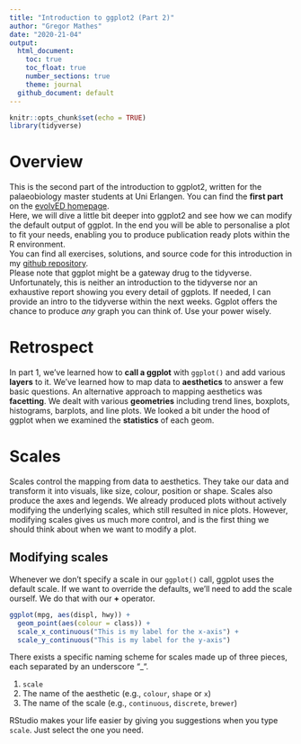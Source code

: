 ```yaml
---
title: "Introduction to ggplot2 (Part 2)"
author: "Gregor Mathes"
date: "2020-21-04"
output:
  html_document: 
    toc: true
    toc_float: true
    number_sections: true  
    theme: journal
  github_document: default
---
```


```r
knitr::opts_chunk$set(echo = TRUE)
library(tidyverse)
```

# Overview

This is the second part of the introduction to ggplot2, written for the palaeobiology master students at Uni Erlangen. You can find the **first part** on the [evolvED homepage](https://www.evolv-ed.net/post/introduction-to-ggplot2-part-i/).  
Here, we will dive a little bit deeper into ggplot2 and see how we can modify the default output of ggplot. In the end you will be able to personalise a plot to fit your needs, enabling you to produce publication ready plots within the R environment.  
You can find all exercises, solutions, and source code for this introduction in my [github repository](https://github.com/Ischi94/ggplot_intro).   
Please note that ggplot might be a gateway drug to the tidyverse. Unfortunately, this is neither an introduction to the tidyverse nor an exhaustive report showing you every detail of ggplots. If needed, I can provide an intro to the tidyverse within the next weeks. Ggplot offers the chance to produce *any* graph you can think of. Use your power wisely.  
  
  
# Retrospect  
  
In part 1, we've learned how to **call a ggplot** with `ggplot()` and add various **layers** to it. We've learned how to map data to **aesthetics** to answer a few basic questions. An alternative approach to mapping aesthetics was **facetting**. We dealt with various **geometries** including trend lines, boxplots, histograms, barplots, and line plots. We looked a bit under the hood of ggplot when we examined the **statistics** of each geom.  
  
  
# Scales  
  
Scales control the mapping from data to aesthetics. They take our data and transform it into visuals, like size, colour, position or shape. Scales also produce the axes and legends. We already produced plots without actively modifying the underlying scales, which still resulted in nice plots. However, modifying scales gives us much more control, and is the first thing we should think about when we want to modify a plot. 
  
  
## Modifying scales  
  
Whenever we don't specify a scale in our `ggplot()` call, ggplot uses the default scale. If we want to override the defaults, we’ll need to add the scale ourself. We do that with our **+** operator.  

```r
ggplot(mpg, aes(displ, hwy)) + 
  geom_point(aes(colour = class)) + 
  scale_x_continuous("This is my label for the x-axis") +
  scale_y_continuous("This is my label for the y-axis")
```  
  
  
There exists a specific naming scheme for scales made up of three pieces, each separated by an underscore "_".  
  
1. `scale`
2. The name of the aesthetic (e.g., `colour`, `shape` or `x`)
3. The name of the scale (e.g., `continuous`, `discrete`, `brewer`)  
  
RStudio makes your life easier by giving you suggestions when you type `scale`. Just select the one you need. 

